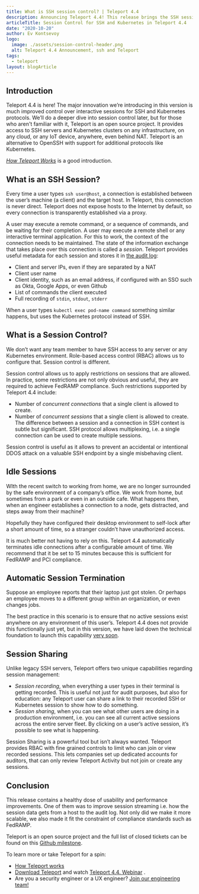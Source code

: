 ```yaml
---
title: What is SSH session control? | Teleport 4.4
description: Announcing Teleport 4.4! This release brings the SSH session control to apply restrictions on sessions which is critical for FedRAMP compliance.
articleTitle: Session Control for SSH and Kubernetes in Teleport 4.4
date: "2020-10-20"
author: Ev Kontsevoy
logo:
  image: ./assets/session-control-header.png
  alt: Teleport 4.4 Announcement, ssh and Teleport
tags:
  - teleport
layout: blogArticle
---
```



## Introduction

Teleport 4.4 is here! The major innovation we’re introducing in this version is much improved control over interactive sessions for SSH and Kubernetes protocols. We’ll do a deeper dive into session control later, but for those who aren't familiar with it, Teleport is an open source project. It provides access to SSH servers and Kubernetes clusters on any infrastructure, on any cloud, or any IoT device, anywhere, even behind NAT. Teleport is an alternative to OpenSSH with support for additional protocols like Kubernetes.

_[How Teleport Works](/how-it-works/)_ is a good introduction.


## What is an SSH Session?

Every time a user types `ssh user@host`, a connection is established between the user’s machine (a client) and the target host. In Teleport, this connection is never direct. Teleport does not expose hosts to the Internet by default, so every connection is transparently established via a proxy.

A user may execute a remote command, or a sequence of commands, and be waiting for their completion. A user may execute a remote shell or any interactive terminal application. For this to work, the context of the connection needs to be maintained. The state of the information exchange that takes place over this connection is called a _session_. Teleport provides useful metadata for each session and stores it in [the audit log](/how-it-works/audit-logging-for-ssh-and-kubernetes/):



* Client and server IPs, even if they are separated by a NAT
* Client user name
* Client identity, such as an email address, if configured with an SSO such as Okta, Google Apps, or even Github
* List of commands the client executed
* Full recording of `stdin`, `stdout`, `stderr`

When a user types `kubectl exec pod-name command` something similar happens, but uses the Kubernetes protocol instead of SSH.


## What is a Session Control?

We don’t want any team member to have SSH access to any server or any Kubernetes environment. Role-based access control (RBAC) allows us to configure that. Session control is different.

Session control allows us to apply restrictions on sessions that are allowed. In practice, some  restrictions are not only obvious and useful, they are required to achieve FedRAMP compliance. Such restrictions supported by Teleport 4.4 include:

* Number of _concurrent connections_ that a single client is allowed to create.
* Number of _concurrent sessions_ that a single client is allowed to create. The difference between a session and a connection in SSH context is subtle but significant. SSH protocol allows multiplexing, i.e. a single connection can be used to create multiple sessions.

Session control is useful as it allows to prevent an accidental or intentional DDOS attack on a valuable SSH endpoint by a single misbehaving client.


## Idle Sessions

WIth the recent switch to working from home, we are no longer surrounded by the safe environment of a company’s office. We work from home, but sometimes from a park or even in an outside cafe. What happens then, when an engineer establishes a connection to a node, gets distracted, and steps away from their machine?

Hopefully they have configured their desktop environment to self-lock after a short amount of time, so a stranger couldn’t have unauthorized access.

It is much better not having to rely on this. Teleport 4.4 automatically terminates idle connections after a configurable amount of time. We recommend that it be set to 15 minutes because this is sufficient for FedRAMP and PCI compliance.


## Automatic Session Termination

Suppose an employee reports that their laptop just got stolen. Or perhaps an employee moves to a different group within an organization, or even changes jobs.

The best practice in this scenario is to ensure that no active sessions exist anywhere on any environment of this user’s. Teleport 4.4 does not provide this functionally just yet, but in this version, we have laid down the technical foundation to launch this capability [very soon](https://github.com/gravitational/teleport/issues/3360).

<EmailSubscribeViolet />

## Session Sharing

Unlike legacy SSH servers, Teleport offers two unique capabilities regarding session management:

* _Session recording_, when everything a user types in their terminal is getting recorded. This is useful not just for audit purposes, but also for education: any Teleport user can share a link to their recorded SSH or Kubernetes session to show how to do something.
* _Session sharing_, when you can see what other users are doing in a production environment, i.e. you can see all current active sessions across the entire server fleet. By clicking on a user’s active session, it’s possible to see what is happening.

Session Sharing is a powerful tool but isn’t always wanted. Teleport provides RBAC with fine grained controls to limit who can join or view recorded sessions. This lets companies set up dedicated accounts for auditors, that can only review Teleport Activity but not join or create any sessions.


## Conclusion

This release contains a healthy dose of usability and performance improvements. One of them was to improve session streaming i.e. how the session data gets from a host to the audit log. Not only did we make it more scalable, we also made it fit the constraint of compliance standards such as FedRAMP.

Teleport is an open source project and the full list of closed tickets can be found on this [Github milestone](https://github.com/gravitational/teleport/milestone/40).

To learn more or take Teleport for a spin:

* [How Teleport works](/how-it-works/)
* [Download Teleport](https://goteleport.com/download/) and watch [Teleport 4.4. Webinar](/resources/videos/ssh-compliance-visibility/) .
* Are you a security engineer or a UX engineer? [Join our engineering team!](https://jobs.lever.co/teleport)
